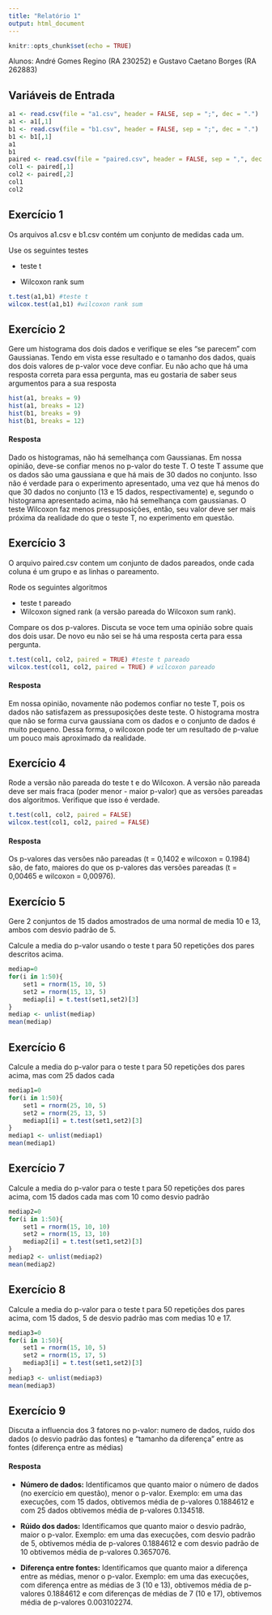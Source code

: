 ```yaml
---
title: "Relatório 1"
output: html_document
---
```


```r
knitr::opts_chunk$set(echo = TRUE)
```

Alunos: André Gomes Regino (RA 230252) e Gustavo Caetano Borges (RA 262883)

## Variáveis de Entrada

```r
a1 <- read.csv(file = "a1.csv", header = FALSE, sep = ";", dec = ".")
a1 <- a1[,1]
b1 <- read.csv(file = "b1.csv", header = FALSE, sep = ";", dec = ".")
b1 <- b1[,1]
a1
b1
paired <- read.csv(file = "paired.csv", header = FALSE, sep = ",", dec = ".")
col1 <- paired[,1]
col2 <- paired[,2]
col1
col2


```
## Exercício 1

Os arquivos a1.csv e b1.csv contém um conjunto de medidas cada um.

Use os seguintes testes

* teste t

* Wilcoxon rank sum

```r

t.test(a1,b1) #teste t
wilcox.test(a1,b1) #wilcoxon rank sum
```

## Exercício 2

Gere um histograma dos dois dados e verifique se eles “se parecem” com Gaussianas. Tendo em vista esse resultado e o tamanho dos dados, quais dos dois valores de p-valor voce deve confiar. Eu não acho que há uma resposta correta para essa pergunta, mas eu gostaria de saber seus argumentos para a sua resposta

```r
hist(a1, breaks = 9)
hist(a1, breaks = 12)
hist(b1, breaks = 9)
hist(b1, breaks = 12)

```

#### Resposta

Dado os histogramas, não há semelhança com Gaussianas.
Em nossa opinião, deve-se confiar menos no p-valor do teste T. O teste T assume que os dados são uma gaussiana e que há mais de 30 dados no conjunto. Isso não é verdade para o experimento apresentado, uma vez que há menos do que 30 dados no conjunto (13 e 15 dados, respectivamente) e, segundo o histograma apresentado acima, não há semelhança com gaussianas. O teste Wilcoxon faz menos pressuposições, então, seu valor deve ser mais próxima da realidade do que o teste T, no experimento em questão.

## Exercício 3

O arquivo paired.csv contem um conjunto de dados pareados, onde cada coluna é um grupo e as linhas o pareamento.

Rode os seguintes algoritmos

* teste t pareado
* Wilcoxon signed rank (a versão pareada do Wilcoxon sum rank).

Compare os dos p-valores. Discuta se voce tem uma opinião sobre quais dos dois usar. De novo eu não sei se há uma resposta certa para essa pergunta.



```r
t.test(col1, col2, paired = TRUE) #teste t pareado
wilcox.test(col1, col2, paired = TRUE) # wilcoxon pareado
```

#### Resposta

Em nossa opinião, novamente não podemos confiar no teste T, pois os dados não satisfazem as pressuposições deste teste. O histograma mostra que não se forma curva gaussiana com os dados e o conjunto de dados é muito pequeno. Dessa forma, o wilcoxon pode ter um resultado de p-value um pouco mais aproximado da realidade.

## Exercício 4

Rode a versão não pareada do teste t e do Wilcoxon. A versão não pareada deve ser mais fraca (poder menor - maior p-valor) que as versões pareadas dos algoritmos. Verifique que isso é verdade.

```r
t.test(col1, col2, paired = FALSE)
wilcox.test(col1, col2, paired = FALSE)
```

#### Resposta

Os p-valores das versões não pareadas (t = 0,1402 e wilcoxon = 0.1984) são, de fato, maiores do que os p-valores das versões pareadas (t = 0,00465 e wilcoxon = 0,00976).

## Exercício 5

Gere 2 conjuntos de 15 dados amostrados de uma normal de media 10 e 13, ambos com desvio padrão de 5.

Calcule a media do p-valor usando o teste t para 50 repetições dos pares descritos acima.

```r
mediap=0
for(i in 1:50){
	set1 = rnorm(15, 10, 5)
	set2 = rnorm(15, 13, 5)
  	mediap[i] = t.test(set1,set2)[3]
}
mediap <- unlist(mediap)
mean(mediap)
```



## Exercício 6

Calcule a media do p-valor para o teste t para 50 repetições dos pares acima, mas com 25 dados cada

```r
mediap1=0
for(i in 1:50){
	set1 = rnorm(25, 10, 5)
	set2 = rnorm(25, 13, 5)
  	mediap1[i] = t.test(set1,set2)[3]
}
mediap1 <- unlist(mediap1)
mean(mediap1)
```

## Exercício 7

Calcule a media do p-valor para o teste t para 50 repetições dos pares acima, com 15 dados cada mas com 10 como desvio padrão

```r
mediap2=0
for(i in 1:50){
	set1 = rnorm(15, 10, 10)
	set2 = rnorm(15, 13, 10)
  	mediap2[i] = t.test(set1,set2)[3]
}
mediap2 <- unlist(mediap2)
mean(mediap2)
```

## Exercício 8

Calcule a media do p-valor para o teste t para 50 repetições dos pares acima, com 15 dados, 5 de desvio padrão mas com medias 10 e 17.

```r
mediap3=0
for(i in 1:50){
	set1 = rnorm(15, 10, 5)
	set2 = rnorm(15, 17, 5)
  	mediap3[i] = t.test(set1,set2)[3]
}
mediap3 <- unlist(mediap3)
mean(mediap3)
```

## Exercício 9
Discuta a influencia dos 3 fatores no p-valor: numero de dados, ruído dos dados (o desvio padrão das fontes) e “tamanho da diferença” entre as fontes (diferença entre as médias)

#### Resposta

* **Número de dados:** Identificamos que quanto maior o número de dados (no exercício em questão), menor o p-valor. Exemplo: em uma das execuções, com 15 dados, obtivemos média de p-valores 0.1884612 e com 25 dados obtivemos média de p-valores 0.134518.

* **Rúido dos dados:** Identificamos que quanto maior o desvio padrão, maior o p-valor. Exemplo: em uma das execuções, com desvio padrão de 5, obtivemos média de p-valores 0.1884612 e com desvio padrão de 10 obtivemos média de p-valores 0.3657076.

* **Diferença entre fontes:** Identificamos que quanto maior a diferença entre as médias, menor o p-valor. Exemplo: em uma das execuções, com diferença entre as médias de 3 (10 e 13), obtivemos média de p-valores 0.1884612 e com diferenças de médias de 7 (10 e 17), obtivemos média de p-valores 0.003102274.
